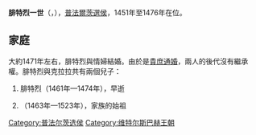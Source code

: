 {{Multiple issues|
{{Expand language|1=en|time=2021-01-09T11:47:26+00:00}}
{{Unreferenced|time=2021-01-09T11:47:26+00:00}}
}}
{{Infobox noble
| name        = 腓特烈一世
| image       = Friedrich der Siegreiche von Albrecht Altdorfer.jpg
| succession  = 普法爾茨選侯
| reign       = 1451年 — 1476年
| predecessor = [[路德維希四世_(普法爾茨)|路德維希四世]]
| successor   = [[菲利普_(普法爾茨選侯)|菲利普]]
| birth_date  = {{birth_date|1425|8|1|df=yes}}
| birth_place = [[海德堡|海德堡]]
| death_date  = {{death date and age|1476|12|12|1425|8|1|df=yes}}
| death_place = 海德堡
| noble family= [[維特爾斯巴赫王朝|維特爾斯巴赫王朝]]
| father      = [[路德維希三世_(普法爾茨)|路德維希三世]]
| mother      = [[薩伏依的瑪蒂爾德|薩伏依的瑪蒂爾德]]
}}
'''腓特烈一世'''（{{lang-de|Friedrich I.}}，{{bd|1425年|8月1日|1476年|12月12日}}），[[普法尔茨统治者列表|普法爾茨選侯]]，1451年至1476年在位。

== 家庭 ==
大約1471年左右，腓特烈與情婦{{le|克拉拉·托特|Clara Tott}}結婚。由於是[[貴庶通婚|貴庶通婚]]，兩人的後代沒有繼承權。腓特烈與克拉拉共有兩個兒子：
# 腓特烈（1461年—1474年），早逝
# {{le|路德維希一世 (勒文施泰因)|Louis I, Count of Löwenstein|路德維希}}（1463年—1523年），{{le|勒文施泰因-韋爾特海姆|Löwenstein-Wertheim}}家族的始祖

[[Category:普法尔茨选侯|Category:普法尔茨选侯]]
[[Category:维特尔斯巴赫王朝|Category:维特尔斯巴赫王朝]]